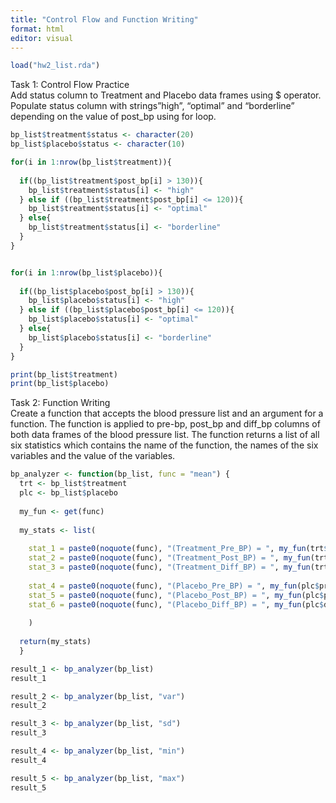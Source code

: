 ```yaml
---
title: "Control Flow and Function Writing"
format: html
editor: visual
---
```


```r

load("hw2_list.rda")


```

Task 1: Control Flow Practice \
Add status column to Treatment and Placebo data frames using $ operator. Populate status column with strings"high", "optimal" and "borderline" depending on the value of post_bp using for loop. 
```r

bp_list$treatment$status <- character(20)
bp_list$placebo$status <- character(10)

for(i in 1:nrow(bp_list$treatment)){
  
  if((bp_list$treatment$post_bp[i] > 130)){
    bp_list$treatment$status[i] <- "high"
  } else if ((bp_list$treatment$post_bp[i] <= 120)){
    bp_list$treatment$status[i] <- "optimal"
  } else{
    bp_list$treatment$status[i] <- "borderline"
  }
}


for(i in 1:nrow(bp_list$placebo)){
  
  if((bp_list$placebo$post_bp[i] > 130)){
    bp_list$placebo$status[i] <- "high"
  } else if ((bp_list$placebo$post_bp[i] <= 120)){
    bp_list$placebo$status[i] <- "optimal"
  } else{
    bp_list$placebo$status[i] <- "borderline"
  }
}

print(bp_list$treatment)
print(bp_list$placebo)

```

Task 2: Function Writing \
Create a function that accepts the blood pressure list and an argument for a function. The function is applied to pre-bp, post_bp and diff_bp columns of both data frames of the blood pressure list. The function returns a list of all six statistics which contains the name of the function, the names of the six variables and the value of the variables.
```r

bp_analyzer <- function(bp_list, func = "mean") {
  trt <- bp_list$treatment
  plc <- bp_list$placebo
  
  my_fun <- get(func)
  
  my_stats <- list(
    
    stat_1 = paste0(noquote(func), "(Treatment_Pre_BP) = ", my_fun(trt$pre_bp)), 
    stat_2 = paste0(noquote(func), "(Treatment_Post_BP) = ", my_fun(trt$post_bp)),     
    stat_3 = paste0(noquote(func), "(Treatment_Diff_BP) = ", my_fun(trt$diff_bp)), 
    
    stat_4 = paste0(noquote(func), "(Placebo_Pre_BP) = ", my_fun(plc$pre_bp)), 
    stat_5 = paste0(noquote(func), "(Placebo_Post_BP) = ", my_fun(plc$post_bp)),     
    stat_6 = paste0(noquote(func), "(Placebo_Diff_BP) = ", my_fun(plc$diff_bp)) 
    
    )
  
  return(my_stats)
  }

result_1 <- bp_analyzer(bp_list)
result_1

result_2 <- bp_analyzer(bp_list, "var")
result_2

result_3 <- bp_analyzer(bp_list, "sd")
result_3

result_4 <- bp_analyzer(bp_list, "min")
result_4

result_5 <- bp_analyzer(bp_list, "max")
result_5


```

